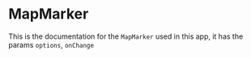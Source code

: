 
<Meta title="Steps/MapMarker" component={MapMarker} />

# MapMarker

This is the documentation for the `MapMarker` used in this app, it has the params `options`, `onChange`

<Canvas>
  <Story name="MapMarker">
    <MapMarker />
  </Story>
</Canvas>
